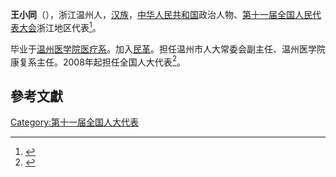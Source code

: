 '''王小同'''（{{bd|1955年||}}），浙江温州人，[[汉族|汉族]]，[[中华人民共和国|中华人民共和国]]政治人物、[[第十一届全国人民代表大会|第十一届全国人民代表大会]]浙江地区代表<ref>{{cite web|author=新华网|title=第十一届全国人大代表|url=http://news.xinhuanet.com/ziliao/2008-03/03/content_7708230.htm?node=36628|publisher=新华网|accessdate=2014-01-07|archive-date=2014-01-10|archive-url=https://web.archive.org/web/20140110211415/http://news.xinhuanet.com/ziliao/2008-03/03/content_7708230.htm?node=36628|dead-url=no}}</ref>。

毕业于[[温州医学院医疗系|温州医学院医疗系]]。加入[[民革|民革]]。担任温州市人大常委会副主任、温州医学院康复系主任。2008年起担任全国人大代表<ref>{{cite news|title=全国人大代表信息-王小同|url= http://210.82.31.1:8084/delegate/viewDelegate.action?dbid=110856|accessdate=2013-04-05|newspaper=全国人大网}}</ref>。

==參考文獻==
{{reflist}}
[[Category:第十一届全国人大代表|Category:第十一届全国人大代表]]